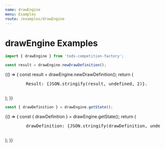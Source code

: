 ```yaml
---
name: drawEngine
menu: Examples
route: /examples/drawEngine
---
```



# drawEngine Examples

```js
import { drawEngine } from 'tods-competition-factory';

const result = drawEngine.newDrawDefinition();
```

<Playground>
  {() => {
    const result = drawEngine.newDrawDefinition();
    return (
      <pre style={{ fontSize: 14 }}>
        Result: {JSON.stringify(result, undefined, 2)}.
      </pre>
    );
  }}
</Playground>

```js
const { drawDefinition } = drawEngine.getState();
```

<Playground>
  {() => {
    const { drawDefinition } = drawEngine.getState();
    return (
      <pre style={{ fontSize: 14 }}>
        drawDefinition: {JSON.stringify(drawDefinition, undefined, 2)}.
      </pre>
    );
  }}
</Playground>
